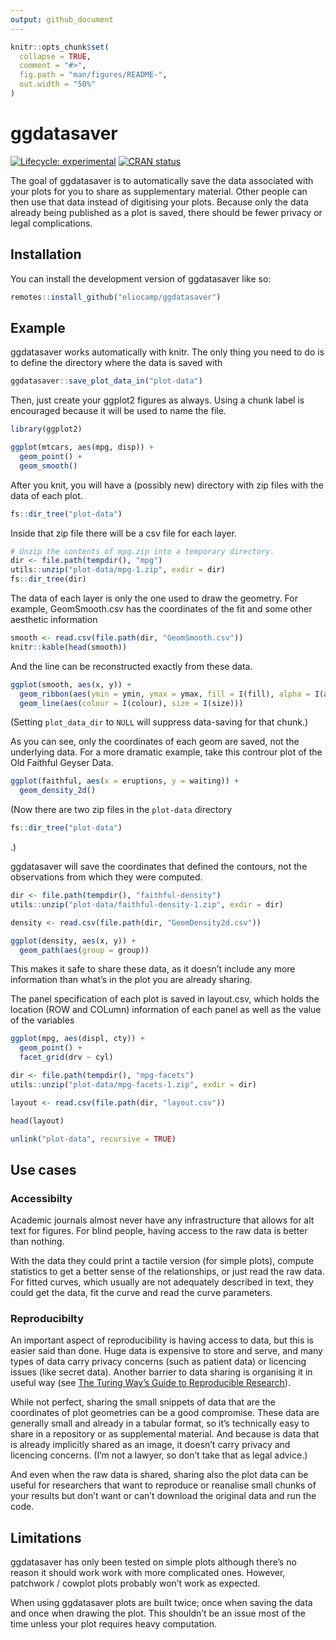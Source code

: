 ```yaml
---
output: github_document
---
```


<!-- README.md is generated from README.Rmd. Please edit that file -->

```r
knitr::opts_chunk$set(
  collapse = TRUE,
  comment = "#>",
  fig.path = "man/figures/README-",
  out.width = "50%"
)
```

# ggdatasaver

<!-- badges: start -->
[![Lifecycle: experimental](https://img.shields.io/badge/lifecycle-experimental-orange.svg)](https://lifecycle.r-lib.org/articles/stages.html#experimental)
[![CRAN status](https://www.r-pkg.org/badges/version/ggdatasaver)](https://CRAN.R-project.org/package=ggdatasaver)
<!-- badges: end -->

The goal of ggdatasaver is to automatically save the data associated with your plots for you to share as supplementary material. 
Other people can then use that data instead of digitising your plots. 
Because only the data already being published as a plot is saved, there should be fewer privacy or legal complications.

## Installation

You can install the development version of ggdatasaver like so:

``` r
remotes::install_github("eliocamp/ggdatasaver")
```

## Example

ggdatasaver works automatically with knitr. 
The only thing you need to do is to define the directory where the data is saved with

```r
ggdatasaver::save_plot_data_in("plot-data")
```


Then, just create your ggplot2 figures as always. 
Using a chunk label is encouraged because it will be used to name the file. 

```r
library(ggplot2)

ggplot(mtcars, aes(mpg, disp)) +
  geom_point() +
  geom_smooth()
```


After you knit, you will have a (possibly new) directory with zip files with the data of each plot. 

```r
fs::dir_tree("plot-data")
```

Inside that zip file there will be a csv file for each layer. 

```r
# Unzip the contents of mpg.zip into a temporary directory. 
dir <- file.path(tempdir(), "mpg")
utils::unzip("plot-data/mpg-1.zip", exdir = dir)
fs::dir_tree(dir)
```

The data of each layer is only the one used to draw the geometry. 
For example, GeomSmooth.csv has the coordinates of the fit and some other aesthetic information

```r
smooth <- read.csv(file.path(dir, "GeomSmooth.csv"))
knitr::kable(head(smooth))
```

And the line can be reconstructed exactly from these data. 

```r
ggplot(smooth, aes(x, y)) + 
  geom_ribbon(aes(ymin = ymin, ymax = ymax, fill = I(fill), alpha = I(alpha))) +
  geom_line(aes(colour = I(colour), size = I(size)))
```

(Setting `plot_data_dir` to `NULL` will suppress data-saving for that chunk.)

As you can see, only the coordinates of each geom are saved, not the underlying data. 
For a more dramatic example, take this controur plot of the Old Faithful Geyser Data.


```r
ggplot(faithful, aes(x = eruptions, y = waiting)) +
  geom_density_2d()
```

(Now there are two zip files in the `plot-data` directory
```r
fs::dir_tree("plot-data")
```
.)

ggdatasaver will save the coordinates that defined the contours, not the observations from which they were computed. 

```r
dir <- file.path(tempdir(), "faithful-density")
utils::unzip("plot-data/faithful-density-1.zip", exdir = dir)

density <- read.csv(file.path(dir, "GeomDensity2d.csv"))

ggplot(density, aes(x, y)) +
  geom_path(aes(group = group))
```

This makes it safe to share these data, as it doesn't include any more information than what's in the plot you are already sharing. 


The panel specification of each plot is saved in layout.csv, which holds the location (ROW and COLumn) information of each panel as well as the value of the variables 

```r
ggplot(mpg, aes(displ, cty)) +
  geom_point() +
  facet_grid(drv ~ cyl)
```

```r
dir <- file.path(tempdir(), "mpg-facets")
utils::unzip("plot-data/mpg-facets-1.zip", exdir = dir)

layout <- read.csv(file.path(dir, "layout.csv"))

head(layout)
```



```r
unlink("plot-data", recursive = TRUE)
```

## Use cases

### Accessibilty

Academic journals almost never have any infrastructure that allows for alt text for figures. 
For blind people, having access to the raw data is better than nothing. 

With the data they could print a tactile version (for simple plots), compute statistics to get a better sense of the relationships, or just read the raw data. 
For fitted curves, which usually are not adequately described in text, they could get the data, fit the curve and read the curve parameters. 

### Reproducibilty

An important aspect of reproducibility is having access to data, but this is easier said than done. 
Huge data is expensive to store and serve, and many types of data carry privacy concerns (such as patient data) or licencing issues (like secret data). 
Another barrier to data sharing is organising it in useful way (see [The Turing Way's Guide to Reproducible Research](https://the-turing-way.netlify.app/reproducible-research/open/open-data.html#barriers-to-data-sharing)). 

While not perfect, sharing the small snippets of data that are the coordinates of plot geometries can be a good compromise. 
These data are generally small and already in a tabular format, so it's technically easy to share in a repository or as supplemental material. 
And because is data that is already implicitly shared as an image, it doesn't carry privacy and licencing concerns. 
(I'm not a lawyer, so don't take that as legal advice.)

And even when the raw data is shared, sharing also the plot data can be useful for researchers that want to reproduce or reanalise small chunks of your results but don't want or can't download the original data and run the code. 

## Limitations

ggdatasaver has only been tested on simple plots although there's no reason it should work work with more complicated ones.
However, patchwork / cowplot plots probably won't work as expected. 

When using ggdatasaver plots are built twice; once when saving the data and once when drawing the plot. 
This shouldn't be an issue most of the time unless your plot requires heavy computation. 
